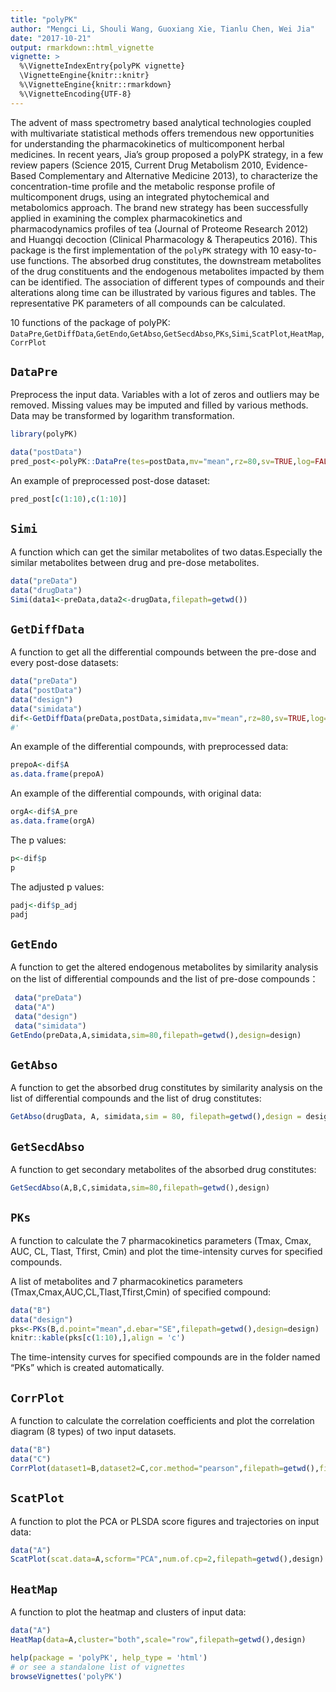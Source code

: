 ```yaml
---
title: "polyPK"
author: "Mengci Li, Shouli Wang, Guoxiang Xie, Tianlu Chen, Wei Jia"
date: "2017-10-21"
output: rmarkdown::html_vignette
vignette: >
  %\VignetteIndexEntry{polyPK vignette}
  \VignetteEngine{knitr::knitr}
  %\VignetteEngine{knitr::rmarkdown}
  %\VignetteEncoding{UTF-8}
---
```


The advent of mass spectrometry based analytical technologies coupled with multivariate statistical methods offers tremendous new opportunities for understanding the pharmacokinetics of multicomponent herbal medicines. In recent years, Jia’s group proposed a polyPK strategy, in a few review papers (Science 2015, Current Drug Metabolism 2010, Evidence-Based Complementary and Alternative Medicine 2013), to characterize the concentration-time profile and the metabolic response profile of multicomponent drugs, using an integrated phytochemical and metabolomics approach. The brand new strategy has been successfully applied in examining the complex pharmacokinetics and pharmacodynamics profiles of tea (Journal of Proteome Research 2012) and Huangqi decoction (Clinical Pharmacology & Therapeutics 2016). This package is the first implementation of the `polyPK` strategy with 10 easy-to-use functions. The absorbed drug constitutes, the downstream metabolites of the drug constituents and the endogenous metabolites impacted by them can be identified. The association of different types of compounds and their alterations along time can be illustrated by various figures and tables. The representative PK parameters of all compounds can be calculated.
  
 10 functions of the package of polyPK:
 `DataPre`,`GetDiffData`,`GetEndo`,`GetAbso`,`GetSecdAbso`,`PKs`,`Simi`,`ScatPlot`,`HeatMap`,`CorrPlot`

## `DataPre`

Preprocess the input data. Variables with a lot of zeros and outliers may be removed. Missing values may be imputed and filled by various methods. Data may be transformed by logarithm transformation.
```r
library(polyPK)
```

```r
data("postData")
pred_post<-polyPK::DataPre(tes=postData,mv="mean",rz=80,sv=TRUE,log=FALSE,filepath=getwd())
```
An example of preprocessed post-dose dataset:
```r
pred_post[c(1:10),c(1:10)]
```

## `Simi`

A function which can get the similar metabolites of two datas.Especially the similar metabolites between drug and pre-dose metabolites.
```r
data("preData")
data("drugData")
Simi(data1<-preData,data2<-drugData,filepath=getwd())

```
## `GetDiffData`

A function to get all the differential compounds between the pre-dose and every post-dose datasets:
```r

data("preData")
data("postData")
data("design")
data("simidata")
dif<-GetDiffData(preData,postData,simidata,mv="mean",rz=80,sv=TRUE,log=FALSE,t="Ttest",r.adj="fdr",filepath=getwd(),design=design)
#'

```
An example of the differential compounds, with preprocessed data:
```r
prepoA<-dif$A
as.data.frame(prepoA)
```
An example of the differential compounds, with original data:
```r
orgA<-dif$A_pre
as.data.frame(orgA)
```
The p values:
```r
p<-dif$p
p
```
The adjusted p values:
```r
padj<-dif$p_adj
padj
```

## `GetEndo`

A function to get the altered endogenous metabolites by similarity analysis on the list of differential compounds and the list of pre-dose compounds：

```r
 data("preData")
 data("A")
 data("design")
 data("simidata")
GetEndo(preData,A,simidata,sim=80,filepath=getwd(),design=design)

```
## `GetAbso`

A function to get the absorbed drug constitutes by similarity analysis on the list of differential compounds and the list of drug constitutes:

```r
GetAbso(drugData, A, simidata,sim = 80, filepath=getwd(),design = design)

```

## `GetSecdAbso`

A function to get secondary metabolites of the absorbed drug constitutes:

```r
GetSecdAbso(A,B,C,simidata,sim=80,filepath=getwd(),design)

```

## `PKs`

A function to calculate the 7 pharmacokinetics parameters (Tmax, Cmax, AUC, CL, Tlast, Tfirst, Cmin) and plot the time-intensity curves for specified compounds.

A list of metabolites and 7 pharmacokinetics parameters (Tmax,Cmax,AUC,CL,Tlast,Tfirst,Cmin) of specified compound:
```r
data("B")
data("design")
pks<-PKs(B,d.point="mean",d.ebar="SE",filepath=getwd(),design=design)
knitr::kable(pks[c(1:10),],align = 'c')
```

The time-intensity curves for specified compounds are in the folder named “PKs” which is created automatically. 


## `CorrPlot`

A function to calculate the correlation coefficients and plot the correlation diagram (8 types) of two input datasets.
```r
data("B")
data("C")
CorrPlot(dataset1=B,dataset2=C,cor.method="pearson",filepath=getwd(),fig.form="heatmap",design = design)
```

## `ScatPlot`

A function to plot the PCA or PLSDA score figures and trajectories on input data:
```r
data("A")
ScatPlot(scat.data=A,scform="PCA",num.of.cp=2,filepath=getwd(),design)
```

## `HeatMap`

A function to plot the heatmap and clusters of input data:
```r
data("A")
HeatMap(data=A,cluster="both",scale="row",filepath=getwd(),design)
```

```r
help(package = 'polyPK', help_type = 'html')
# or see a standalone list of vignettes
browseVignettes('polyPK')
```
